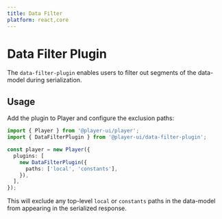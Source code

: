 ```yaml
---
title: Data Filter
platform: react,core
---
```


# Data Filter Plugin

The `data-filter-plugin` enables users to filter out segments of the data-model during serialization.

## Usage

<PlatformTabs>
  <core>

Add the plugin to Player and configure the exclusion paths:

```ts
import { Player } from '@player-ui/player';
import { DataFilterPlugin } from '@player-ui/data-filter-plugin';

const player = new Player({
  plugins: [
    new DataFilterPlugin({
      paths: ['local', 'constants'],
    }),
  ],
});
```

This will exclude any top-level `local` or `constants` paths in the data-model from appearing in the serialized response.

  </core>
</PlatformTabs>